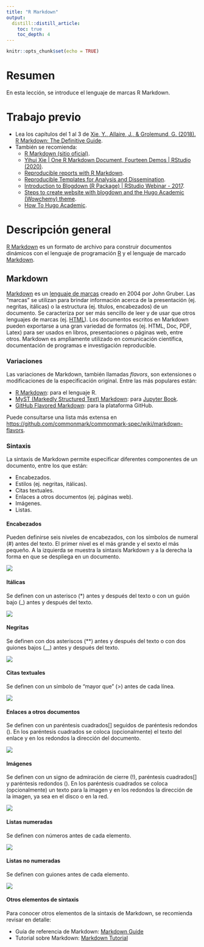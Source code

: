 ```yaml
---
title: "R Markdown"
output: 
  distill::distill_article:
    toc: true
    toc_depth: 4
---
```


```r
knitr::opts_chunk$set(echo = TRUE)
```

# Resumen
En esta lección, se introduce el lenguaje de marcas R Markdown.

# Trabajo previo
- Lea los capítulos del 1 al 3 de [Xie, Y., Allaire, J., & Grolemund, G. (2018). R Markdown: The Definitive Guide](https://bookdown.org/yihui/rmarkdown/).
- También se recomienda:
    - [R Markdown (sitio oficial)](https://rmarkdown.rstudio.com/).  
    - [Yihui Xie | One R Markdown Document, Fourteen Demos | RStudio (2020)](https://www.youtube.com/watch?v=qLEkUjxk7e8).  
    - [Reproducible reports with R Markdown](https://rmarkdown-shilaan.netlify.app/).  
    - [Reproducible Templates for Analysis and Dissemination](https://www.coursera.org/learn/reproducible-templates-analysis).  
    - [Introduction to Blogdown (R Package) | RStudio Webinar - 2017](https://www.youtube.com/watch?v=CjTLN-FXiFA).  
    - [Steps to create website with blogdown and the Hugo Academic (Wowchemy) theme](https://www.emmanuelteitelbaum.com/post/create-a-website-with-blogdown-and-hugo/).    
    - [How To Hugo Academic](https://www.youtube.com/watch?v=BHpkLJieXPE).  

# Descripción general
[R Markdown](https://rmarkdown.rstudio.com/) es un formato de archivo para construir documentos dinámicos con el lenguaje de programación [R](https://www.r-project.org/) y el lenguaje de marcado [Markdown](https://daringfireball.net/projects/markdown/).

## Markdown
[Markdown](https://daringfireball.net/projects/markdown/) es un [lenguaje de marcas](https://es.wikipedia.org/wiki/Lenguaje_de_marcado) creado en 2004 por John Gruber. Las "marcas" se utilizan para brindar información acerca de la presentación (ej. negritas, itálicas) o la estructura (ej. títulos, encabezados) de un documento. Se caracteriza por ser más sencillo de leer y de usar que otros lenguajes de marcas (ej. [HTML](https://es.wikipedia.org/wiki/HTML)). Los documentos escritos en Markdown pueden exportarse a una gran variedad de formatos (ej. HTML, Doc, PDF, Latex) para ser usados en libros, presentaciones o páginas web, entre otros. Markdown es ampliamente utilizado en comunicación científica, documentación de programas e investigación reproducible.

### Variaciones
Las variaciones de Markdown, también llamadas _flavors_, son extensiones o modificaciones de la especificación original. Entre las más populares están:

* [R Markdown](https://rmarkdown.rstudio.com/): para el lenguaje R.
* [MyST (Markedly Structured Text) Markdown](https://jupyterbook.org/content/myst.html): para [Jupyter Book](https://jupyterbook.org/).
* [GitHub Flavored Markdown](https://help.github.com/en/github/writing-on-github): para la plataforma GitHub.

Puede consultarse una lista más extensa en [https://github.com/commonmark/commonmark-spec/wiki/markdown-flavors](https://github.com/commonmark/commonmark-spec/wiki/markdown-flavors).

### Sintaxis
La sintaxis de Markdown permite especificar diferentes componentes de un documento, entre los que están:

- Encabezados.
- Estilos (ej. negritas, itálicas).
- Citas textuales.
- Enlaces a otros documentos (ej. páginas web).
- Imágenes.
- Listas.

#### Encabezados
Pueden definirse seis niveles de encabezados, con los símbolos de numeral (#) antes del texto. El primer nivel es el más grande y el sexto el más pequeño. A la izquierda se muestra la sintaxis Markdown y a la derecha la forma en que se despliega en un documento.

![](img/md-headings.png)

#### Itálicas
Se definen con un asterisco (*) antes y después del texto o con un guión bajo (_) antes y después del texto.

![](img/md-italics.png)

#### Negritas
Se definen con dos asteriscos (**) antes y después del texto o con dos guiones bajos (__) antes y después del texto.

![](img/md-bold.png)

#### Citas textuales
Se definen con un símbolo de "mayor que" (>) antes de cada línea.

![](img/md-blockquotes.png)

#### Enlaces a otros documentos
Se definen con un paréntesis cuadrados[] seguidos de paréntesis redondos (). En los paréntesis cuadrados se coloca (opcionalmente) el texto del enlace y en los redondos la dirección del documento.

![](img/md-links.png)

#### Imágenes
Se definen con un signo de admiración de cierre (!), paréntesis cuadrados[] y paréntesis redondos (). En los paréntesis cuadrados se coloca (opcionalmente) un texto para la imagen y en los redondos la dirección de la imagen, ya sea en el disco o en la red.

![](img/md-images.png)

#### Listas numeradas
Se definen con números antes de cada elemento.

![](img/md-numlist.png)

#### Listas no numeradas
Se definen con guiones antes de cada elemento.

![](img/md-notnumlist.png)

#### Otros elementos de sintaxis
Para conocer otros elementos de la sintaxis de Markdown, se recomienda revisar en detalle:

- Guía de referencia de Markdown: [Markdown Guide](https://www.markdownguide.org/)
- Tutorial sobre Markdown: [Markdown Tutorial](https://www.markdowntutorial.com/)
